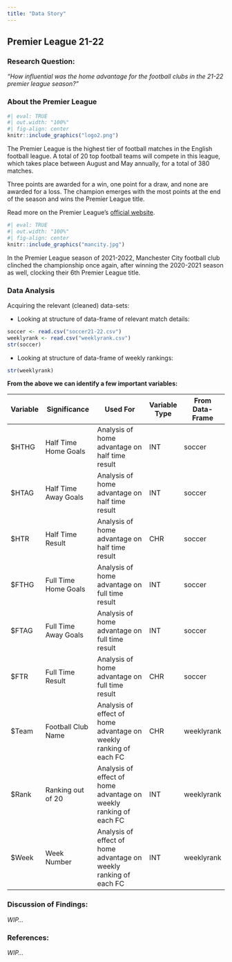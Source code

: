 ```yaml
---
title: "Data Story"
---
```


## Premier League 21-22

### **Research Question:**

*"How influential was the home advantage for the football clubs in the 21-22 premier league season?"*

### **About the Premier League**

```r
#| eval: TRUE
#| out.width: "100%"
#| fig-align: center
knitr::include_graphics("logo2.png")
```

The Premier League is the highest tier of football matches in the English football league. A total of 20 top football teams will compete in this league, which takes place between August and May annually, for a total of 380 matches.

Three points are awarded for a win, one point for a draw, and none are awarded for a loss. The champion emerges with the most points at the end of the season and wins the Premier League title.

Read more on the Premier League's [official website](https://www.premierleague.com/premier-league-explained).

```r
#| eval: TRUE
#| out.width: "100%"
#| fig-align: center
knitr::include_graphics("mancity.jpg")
```

In the Premier League season of 2021-2022, Manchester City football club clinched the championship once again, after winning the 2020-2021 season as well, clocking their 6th Premier League title.

### **Data Analysis**

Acquiring the relevant (cleaned) data-sets:

-   Looking at structure of data-frame of relevant match details:

```r
soccer <- read.csv("soccer21-22.csv")
weeklyrank <- read.csv("weeklyrank.csv")
str(soccer)
```

-   Looking at structure of data-frame of weekly rankings:

```r
str(weeklyrank)
```

**From the above we can identify a few important variables:**

| Variable | Significance          | Used For                                                           | Variable Type  | From Data-Frame  |
|----------------|----------------------------------------|------------------------------------------------------------------|--|--|
| \$HTHG   | Half Time Home Goals  | Analysis of home advantage on half time result                     | INT            | soccer           |
| \$HTAG   | Half Time Away Goals  | Analysis of home advantage on half time result                     | INT            | soccer           |
| \$HTR    | Half Time Result      | Analysis of home advantage on half time result                     | CHR            | soccer           |
| \$FTHG   | Full Time Home Goals  | Analysis of home advantage on full time result                     | INT            | soccer           |
| \$FTAG   | Full Time Away Goals  | Analysis of home advantage on full time result                     | INT            | soccer           |
| \$FTR    | Full Time Result      | Analysis of home advantage on full time result                     | CHR            | soccer           |
| \$Team   | Football Club Name    | Analysis of effect of home advantage on weekly ranking of each FC  | CHR            | weeklyrank       |
| \$Rank   | Ranking out of 20     | Analysis of effect of home advantage on weekly ranking of each FC  | INT            | weeklyrank       |
| \$Week   | Week Number           | Analysis of effect of home advantage on weekly ranking of each FC  | INT            | weeklyrank       |

### Discussion of Findings: 

*WIP...*

### **References:**

*WIP...*

